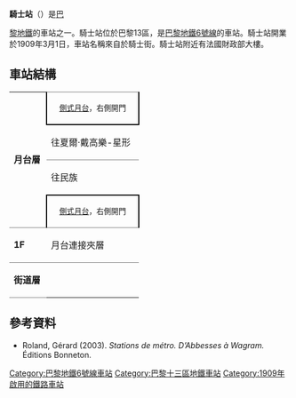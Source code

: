 {{Infobox station
| name                = 騎士站
| symbol_location     = paris
| symbol              = m
| symbol2             = 
| type                = [[巴黎地鐵|巴黎地鐵]]車站
| image               = [[File:Metro_ligne6.jpg|300px]]
| alt                 = 
| caption             = 
| other_name          = 
| address             = [[巴黎13區|巴黎13區]]
| borough             = [[法蘭西島|法蘭西島]]
| country             = 法國
| iso_region          = FR_scale:2000
| coordinates_display = title
| coordinates_format  = dms
| latd  = 48.834938| latm  = | lats  = | latNS  = 
| longd = 2.368082| longm = | longs = | longEW = 
| coordinates         = 
| owned               = [[RATP|RATP]]
| operator            = [[RATP|RATP]]
| line                = 
| disabled            = 
| zone                = 1
| opened              = {{Start-date|1909年3月1日}}
| closed              = <!-- {{End date|YYYY|MM|DD|df=y}} -->
| services            = 
| map_type            = France Paris
}}
'''騎士站'''（{{lang-fr|Chevaleret}}）是[[巴黎地鐵|巴]]

[[巴黎地鐵|黎地鐵]]的車站之一。騎士站位於巴黎13區，是[[巴黎地鐵6號線|巴黎地鐵6號線]]的車站。騎士站開業於1909年3月1日，車站名稱來自於騎士街。騎士站附近有法國財政部大樓。
== 車站結構 ==
{| border=0 cellspacing=0 cellpadding=3
|style="border-bottom:solid 1px gray;" width=50 rowspan=4 valign=top|'''月台層'''
|style="border-top:solid 1px gray;border-right:solid 2px black;border-left:solid 2px black;border-bottom:solid 2px black;" colspan=2|<center><small>[[側式月台|側式月台]]，右側開門</small>
|-
|style="border-bottom:solid 1px gray;" width=150|往夏爾·戴高樂-星形
|style="border-bottom:solid 1px gray;" width=390|{{arrow|L}} [[File:Metro-M.svg|16x16px]][[File:Paris_Metro_6.svg|16x16px]]往[[夏爾·戴高樂-星形站|夏爾·戴高樂-星形]]<small>（[[國民站_(巴黎地鐵)|國民]]）</small>
|-
|往民族
|{{arrow|R}} [[File:Metro-M.svg|16x16px]][[File:Paris_Metro_6.svg|16x16px]]往[[民族站_(巴黎地鐵)|民族]]<small>（[[車站河邊街站|車站河邊街]]）</small>
|-
|style="border-top:solid 2px black;border-right:solid 2px black;border-left:solid 2px black;border-bottom:solid 1px gray;" colspan=2|<center><small>[[側式月台|側式月台]]，右側開門
|-
|style="border-bottom:solid 1px gray;border-top:solid 1px gray;" width=50 valign=top|'''1F'''
|style="border-top:solid 1px gray;border-bottom:solid 1px gray;" width=100 valign=top|月台連接夾層
|-
|style="border-bottom:solid 1px gray;border-top:solid 1px gray;" width=50 valign=top|'''街道層'''
|}
{{commons category|Chevaleret (Paris Metro)}}

==參考資料==
*Roland, Gérard (2003). ''Stations de métro. D’Abbesses à Wagram.'' Éditions Bonneton.
{{巴黎地鐵6號線}}{{巴黎}}
{{DEFAULTSORT:Chevaleret}}
[[Category:巴黎地鐵6號線車站|Category:巴黎地鐵6號線車站]]
[[Category:巴黎十三區地鐵車站|Category:巴黎十三區地鐵車站]]
[[Category:1909年啟用的鐵路車站|Category:1909年啟用的鐵路車站]]